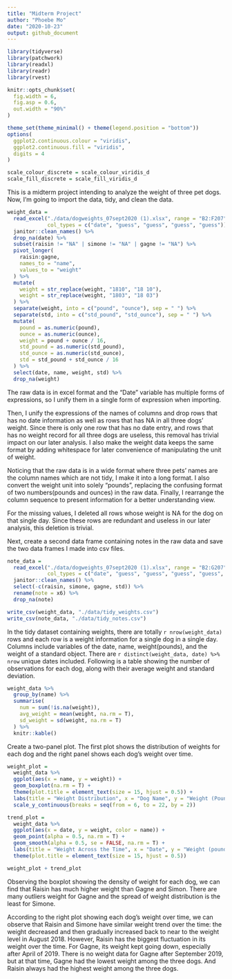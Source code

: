 ```yaml
---
title: "Midterm Project"
author: "Phoebe Mo"
date: "2020-10-23"
output: github_document
---
```


```r
library(tidyverse)
library(patchwork)
library(readxl)
library(readr)
library(rvest)

knitr::opts_chunk$set(
  fig.width = 6,
  fig.asp = 0.6,
  out.width = "90%"
)

theme_set(theme_minimal() + theme(legend.position = "bottom"))
options(
  ggplot2.continuous.colour = "viridis",
  ggplot2.continuous.fill = "viridis",
  digits = 4
)

scale_colour_discrete = scale_colour_viridis_d
scale_fill_discrete = scale_fill_viridis_d
```

This is a midterm project intending to analyze the weight of three pet dogs. Now,
I'm going to import the data, tidy, and clean the data.

```r
weight_data = 
  read_excel("./data/dogweights_07sept2020 (1).xlsx", range = "B2:F207",
             col_types = c("date", "guess", "guess", "guess", "guess")) %>%
  janitor::clean_names() %>%
  drop_na(date) %>%
  subset(raisin != "NA" | simone != "NA" | gagne != "NA") %>%
  pivot_longer(
    raisin:gagne,
    names_to = "name",
    values_to = "weight"
  ) %>%
  mutate(
    weight = str_replace(weight, "1810", "18 10"),
    weight = str_replace(weight, "1803", "18 03")
  ) %>%
  separate(weight, into = c("pound", "ounce"), sep = " ") %>%
  separate(std, into = c("std_pound", "std_ounce"), sep = " ") %>%
  mutate(
    pound = as.numeric(pound),
    ounce = as.numeric(ounce),
    weight = pound + ounce / 16,
    std_pound = as.numeric(std_pound),
    std_ounce = as.numeric(std_ounce),
    std = std_pound + std_ounce / 16
  ) %>%
  select(date, name, weight, std) %>%
  drop_na(weight)
```

The raw data is in excel format and the "Date" variable has multiple forms of expressions, so I unify them in a single form of expression when importing.

Then, I unify the expressions of the names of columns and drop rows that has no date information as well as rows that has NA in all three dogs' weight. Since there is only one row that has no date entry, and rows that has no weight record for all three dogs are useless, this removal has trivial impact on our later analysis. I also make the weight data keeps the same format by adding whitespace for later convenience of manipulating the unit of weight.

Noticing that the raw data is in a wide format where three pets' names are the column names which are not tidy, I make it into a long format. I also convert the weight unit into solely "pounds", replacing the confusing format of two numbers(pounds and ounces) in the raw data. Finally, I rearrange the column sequence to present information for a better understanding view.

For the missing values, I deleted all rows whose weight is NA for the dog on that single day. Since these rows are redundant and useless in our later analysis, this deletion is trivial.

Next, create a second data frame containing notes in the raw data and save the two data frames I made into csv files.

```r
note_data = 
  read_excel("./data/dogweights_07sept2020 (1).xlsx", range = "B2:G207",
             col_types = c("date", "guess", "guess", "guess", "guess", "guess")) %>%
  janitor::clean_names() %>%
  select(-c(raisin, simone, gagne, std)) %>%
  rename(note = x6) %>%
  drop_na(note)

write_csv(weight_data, "./data/tidy_weights.csv")
write_csv(note_data, "./data/tidy_notes.csv")
```

In the tidy dataset containing weights, there are totally `r nrow(weight_data)` rows and each row is a weight information for a single dog in a single day. Columns include variables of the date, name, weight(pounds), and the weight of a standard object. There are `r distinct(weight_data, date) %>% nrow` unique dates included. Following is a table showing the number of observations for each dog, along with their average weight and standard deviation.

```r
weight_data %>%
  group_by(name) %>% 
  summarise(
    num = sum(!is.na(weight)),
    avg_weight = mean(weight, na.rm = T),
    sd_weight = sd(weight, na.rm = T)
  ) %>%
  knitr::kable()
```

Create a two-panel plot. The first plot shows the distribution of weights for each dog and the right panel shows each dog's weight over time.

```r
weight_plot =
  weight_data %>%
  ggplot(aes(x = name, y = weight)) +
  geom_boxplot(na.rm = T) +
  theme(plot.title = element_text(size = 15, hjust = 0.5)) +
  labs(title = "Weight Distribution", x = "Dog Name", y = "Weight (Pounds)") +
  scale_y_continuous(breaks = seq(from = 6, to = 22, by = 2))

trend_plot =
  weight_data %>%
  ggplot(aes(x = date, y = weight, color = name)) +
  geom_point(alpha = 0.5, na.rm = T) +
  geom_smooth(alpha = 0.5, se = FALSE, na.rm = T) +
  labs(title = "Weight Across the Time", x = "Date", y = "Weight (pounds)") +
  theme(plot.title = element_text(size = 15, hjust = 0.5))

weight_plot + trend_plot
```

Observing the boxplot showing the density of weight for each dog, we can find that Raisin has much higher weight than Gagne and Simon.  There are many outliers weight for Gagne and the spread of weight distribution is the least for Simone.

According to the right plot showing each dog's weight over time, we can observe that Raisin and Simone have similar weight trend over the time: the weight decreased and then gradually increased back to near to the weight level in August 2018. However, Raisin has the biggest fluctuation in its weight over the time. For Gagne, its weight kept going down, especially after April of 2019. There is no weight data for Gagne after September 2019, but at that time, Gagne had the lowest weight among the three dogs. And Raisin always had the highest weight among the three dogs.
